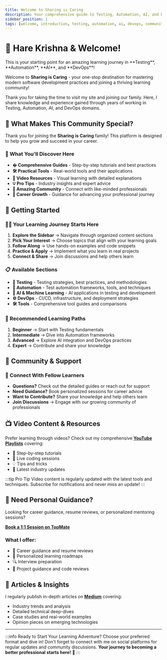 ```yaml
---
title: Welcome to Sharing is Caring
description: Your comprehensive guide to Testing, Automation, AI, and DevOps. Learn from practical resources, video content, hands-on tutorials, and join our amazing learning community.
sidebar_position: 1
tags: [welcome, introduction, testing, automation, ai, devops, community, learning]
---
```



# 🙏 Hare Krishna & Welcome!

<Admonition type="tip" title="Welcome to the Sharing is Caring Community!">
This is your starting point for an amazing learning journey in **Testing**, **Automation**, **AI**, and **DevOps**!
</Admonition>

Welcome to **Sharing is Caring** - your one-stop destination for mastering modern software development practices and joining a thriving learning community!

Thank you for taking the time to visit my site and joining our family. Here, I share knowledge and experience gained through years of working in Testing, Automation, AI, and DevOps domains.

## 🎉 What Makes This Community Special?

Thank you for joining the **Sharing is Caring** family! This platform is designed to help you grow and succeed in your career.

### 🎯 What You'll Discover Here

- **� Comprehensive Guides** - Step-by-step tutorials and best practices
- **🛠️ Practical Tools** - Real-world tools and their applications  
- **🎥 Video Resources** - Visual learning with detailed explanations
- **💡 Pro Tips** - Industry insights and expert advice
- **🤝 Amazing Community** - Connect with like-minded professionals
- **🚀 Career Growth** - Guidance for advancing your professional journey

## 🚀 Getting Started

<Tabs>
  <TabItem value="quickstart" label="Quick Start Guide" default>
    
### 🏃‍♂️ Your Learning Journey Starts Here

1. **Explore the Sidebar** → Navigate through organized content sections
2. **Pick Your Interest** → Choose topics that align with your learning goals
3. **Follow Along** → Use hands-on examples and code snippets
4. **Practice & Apply** → Implement what you learn in real projects
5. **Connect & Share** → Join discussions and help others learn

</TabItem>
  <TabItem value="sections" label="Content Sections">
    
### 📋 Available Sections

- **🧪 Testing** - Testing strategies, best practices, and methodologies
- **🤖 Automation** - Test automation frameworks, tools, and techniques  
- **🔧 AI & Machine Learning** - AI applications in testing and development
- **⚙️ DevOps** - CI/CD, infrastructure, and deployment strategies
- **🛠️ Tools** - Comprehensive tool guides and comparisons

</TabItem>
  <TabItem value="learning" label="Learning Paths">
    
### 🎯 Recommended Learning Paths

1. **Beginner** → Start with Testing fundamentals
2. **Intermediate** → Dive into Automation frameworks
3. **Advanced** → Explore AI integration and DevOps practices
4. **Expert** → Contribute and share your knowledge

  </TabItem>
</Tabs>

## 🤝 Community & Support

### 💬 Connect With Fellow Learners

- **Questions?** Check out the detailed guides or reach out for support
- **Need Guidance?** Book personalized sessions for career advice
- **Want to Contribute?** Share your knowledge and help others learn
- **Join Discussions** → Engage with our growing community of professionals

## 📺 Video Content & Resources

Prefer learning through videos? Check out my comprehensive **[YouTube Playlists](https://www.youtube.com/@Udzial/playlists)** covering:

- 🎥 Step-by-step tutorials
- 🔴 Live coding sessions  
- 💡 Tips and tricks
- 🔄 Latest industry updates

:::tip Pro Tip
Video content is regularly updated with the latest tools and techniques. Subscribe for notifications and never miss an update!
:::

## 🤝 Need Personal Guidance?

Looking for career guidance, resume reviews, or personalized mentoring sessions?

**[Book a 1:1 Session on TopMate](https://topmate.io/gauravkhurana)**

### What I offer:
- 💼 Career guidance and resume reviews
- 🎯 Personalized learning roadmaps
- 🔍 Interview preparation
- 🚀 Project guidance and code reviews

## 📝 Articles & Insights

I regularly publish in-depth articles on **[Medium](https://www.medium.com/@gauravkhuraana)** covering:

- Industry trends and analysis
- Detailed technical deep-dives
- Case studies and real-world examples
- Opinion pieces on emerging technologies

---

:::info Ready to Start Your Learning Adventure?
Choose your preferred format and dive in! Don't forget to connect with me on social platforms for regular updates and community discussions. **Your journey to becoming a better professional starts here!** 🚀
:::
